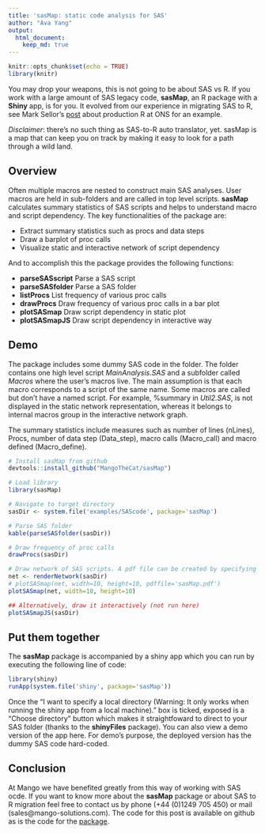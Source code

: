 ```yaml
---
title: 'sasMap: static code analysis for SAS'
author: "Ava Yang"
output: 
  html_document:
    keep_md: true
---
```


```r
knitr::opts_chunk$set(echo = TRUE)
library(knitr)
```

You may drop your weapons, this is not going to be about SAS vs R. If you work with a large amount of SAS legacy code, **sasMap**, an R package with a **Shiny** app, is for you. It evolved from our experience in migrating SAS to R, see Mark Sellor's [post](http://www.mango-solutions.com/wp/2017/02/production-r-at-ons/) about production R at ONS for an example.

_Disclaimer_: there's no such thing as SAS-to-R auto translator, yet. sasMap is a map that can keep you on track by making it easy to look for a path through a wild land.

## Overview
Often multiple macros are nested to construct main SAS analyses. User macros are held in sub-folders and are called in top level scripts. **sasMap** calculates summary statistics of SAS scripts and helps to understand macro and script dependency. The key functionalities of the package are:

*	Extract summary statistics such as procs and data steps
*	Draw a barplot of proc calls
*	Visualize static and interactive network of script dependency

And to accomplish this the package provides the following functions:

*	**parseSASscript** Parse a SAS script
*	**parseSASfolder** Parse a SAS folder
*	**listProcs** List frequency of various proc calls
*	**drawProcs** Draw frequency of various proc calls in a bar plot
*	**plotSASmap** Draw script dependency in static plot
*	**plotSASmapJS** Draw script dependency in interactive way

## Demo

The package includes some dummy SAS code in the \examples\SAScode\Macros folder. The folder contains one high level script _MainAnalysis.SAS_ and a subfolder called _Macros_ where the user's macros live. The main assumption is that each macro corresponds to a script of the same name. Some macros are called but don't have a named script. For example, %summary in _Util2.SAS_, is not displayed in the static network representation, whereas it belongs to internal macros group in the interactive network graph.

The summary statistics include measures such as number of lines (nLines), Procs, number of data step (Data_step), macro calls (Macro_call) and macro defined (Macro_define).

```r
# Install sasMap from github
devtools::install_github("MangoTheCat/sasMap")

# Load library
library(sasMap)

# Navigate to target directory
sasDir <- system.file('examples/SAScode', package='sasMap')

# Parse SAS folder
kable(parseSASfolder(sasDir))
```

```r
# Draw frequency of proc calls
drawProcs(sasDir)
```

```r
# Draw network of SAS scripts. A pdf file can be created by specifying the file name.
net <- renderNetwork(sasDir)
# plotSASmap(net, width=10, height=10, pdffile='sasMap.pdf') 
plotSASmap(net, width=10, height=10)
```
```r
## Alternatively, draw it interactively (not run here)
plotSASmapJS(sasDir)
```

## Put them together
The **sasMap** package is accompanied by a shiny app which you can run by executing the following line of code:
```r
library(shiny)
runApp(system.file('shiny', package='sasMap'))
```

Once the "I want to specify a local directory (Warning: It only works when running the shiny app from a local machine)." box is ticked, exposed is a "Choose directory" button which makes it straightfoward to direct to your SAS folder (thanks to the **shinyFiles** package). You can also view a demo version of the app here. For demo's purpose, the deployed version has the dummy SAS code hard-coded.

## Conclusion
At Mango we have benefited greatly from this way of working with SAS ocde. If you want to know more about the **sasMap** package or about SAS to R migration feel free to contact us by phone (+44 (0)1249 705 450) or mail (sales@mango-solutions.com). The code for this post is available on github as is the code for the [package](https://github.com/MangoTheCat/sasMap).







